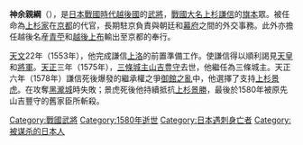 {{japanese|japanese=神余 親綱|kana=かなまり ちかつな|romaji=Kanamari Chikatsuna}}
'''神余親綱'''（{{bd|？||1580年|}}），是[[戰國_(日本)|日本戰國時代]][[越後國|越後國]]的[[武士|武將]]，[[大名_(稱謂)|戰國大名]][[上杉謙信|上杉謙信]]的[[旗本|旗本]]眾。被任命為[[上杉氏|上杉家]]在[[京都|京都]]的代官，長期駐京負責與朝廷和[[幕府_(日本)|幕府]]之間的外交事務。此外亦擔任越後名産[[青苧|青苧]]和[[越後上布|越後上布]]輸出至京都的奉行。
 
[[天文|天文]]22年（1553年），他完成謙信[[上洛|上洛]]的前置準備工作。使謙信得以順利謁見[[天皇|天皇]]和[[征夷大將軍|將軍]]。[[天正_(日本)|天正]]三年（1575年），[[三條城主|三條城主]][[山吉豊守|山吉豊守]]去世，他繼任為三條城主。天正六年（1578年）謙信死後爆發的繼承權之爭[[御館之亂|御館之亂]]中，他選擇了支持[[上杉景虎|上杉景虎]]。在攻奪[[黑瀧城|黑瀧城]]時失敗；景虎死後他持續抵抗[[上杉景勝|上杉景勝]]，最後於1580年被原先山吉豐守的舊家臣所斬殺。

{{DEFAULTSORT:Kanamari Chikatsuna}}

[[Category:戰國武將|Category:戰國武將]]
[[Category:1580年逝世|Category:1580年逝世]]
[[Category:日本遇刺身亡者|Category:日本遇刺身亡者]]
[[Category:被谋杀的日本人|Category:被谋杀的日本人]]